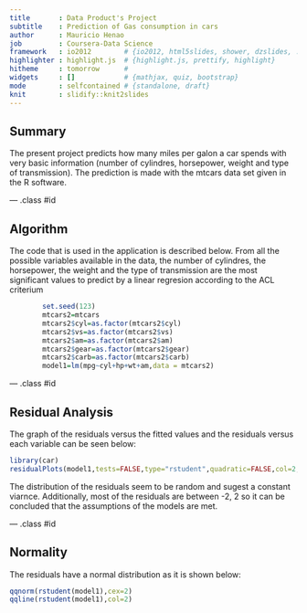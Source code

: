 ```yaml
---
title       : Data Product's Project 
subtitle    : Prediction of Gas consumption in cars
author      : Mauricio Henao
job         : Coursera-Data Science
framework   : io2012        # {io2012, html5slides, shower, dzslides, ...}
highlighter : highlight.js  # {highlight.js, prettify, highlight}
hitheme     : tomorrow      # 
widgets     : []            # {mathjax, quiz, bootstrap}
mode        : selfcontained # {standalone, draft}
knit        : slidify::knit2slides
---
```



## Summary

The present project predicts how many miles per galon a car spends with very basic information (number of cylindres, horsepower, weight and type of transmission). The prediction is made with the mtcars data set given in the R software. 

--- .class #id 

## Algorithm

The code that is used in the application is described below. From all the possible variables available in the data, the number of cylindres, the horsepower, the weight and the type of transmission are the most significant values to predict by a linear regresion according to the ACL criterium

```r
        set.seed(123)
        mtcars2=mtcars
        mtcars2$cyl=as.factor(mtcars2$cyl)
        mtcars2$vs=as.factor(mtcars2$vs)
        mtcars2$am=as.factor(mtcars2$am)
        mtcars2$gear=as.factor(mtcars2$gear)
        mtcars2$carb=as.factor(mtcars2$carb)
        model1=lm(mpg~cyl+hp+wt+am,data = mtcars2)
```

--- .class #id 

## Residual Analysis 

The graph of the residuals versus the fitted values and  the residuals versus each variable can be seen below:

```r
library(car)
residualPlots(model1,tests=FALSE,type="rstudent",quadratic=FALSE,col=2,cex=2)
```

The distribution of the residuals seem to be random and sugest a constant viarnce.
Additionally, most of the residuals are between -2, 2 so it can be concluded that the assumptions of the models are met.

--- .class #id 

## Normality

The residuals have a normal distribution as it is shown below:

```r
qqnorm(rstudent(model1),cex=2)
qqline(rstudent(model1),col=2)
```




